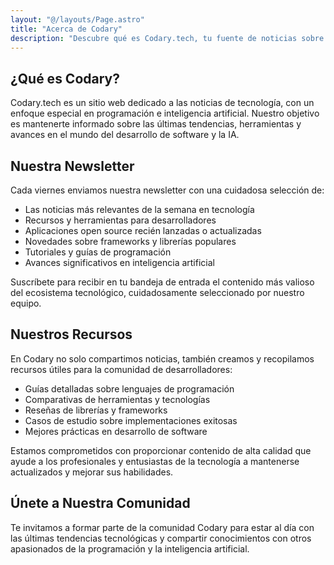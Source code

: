 ```yaml
---
layout: "@/layouts/Page.astro"
title: "Acerca de Codary"
description: "Descubre qué es Codary.tech, tu fuente de noticias sobre tecnología, programación e inteligencia artificial"
---
```


<PageHeadline title={frontmatter.title} />

## ¿Qué es Codary?

Codary.tech es un sitio web dedicado a las noticias de tecnología, con un enfoque especial en programación e inteligencia artificial. Nuestro objetivo es mantenerte informado sobre las últimas tendencias, herramientas y avances en el mundo del desarrollo de software y la IA.

## Nuestra Newsletter

Cada viernes enviamos nuestra newsletter con una cuidadosa selección de:

- Las noticias más relevantes de la semana en tecnología
- Recursos y herramientas para desarrolladores
- Aplicaciones open source recién lanzadas o actualizadas
- Novedades sobre frameworks y librerías populares
- Tutoriales y guías de programación
- Avances significativos en inteligencia artificial

Suscríbete para recibir en tu bandeja de entrada el contenido más valioso del ecosistema tecnológico, cuidadosamente seleccionado por nuestro equipo.

## Nuestros Recursos

En Codary no solo compartimos noticias, también creamos y recopilamos recursos útiles para la comunidad de desarrolladores:

- Guías detalladas sobre lenguajes de programación
- Comparativas de herramientas y tecnologías
- Reseñas de librerías y frameworks
- Casos de estudio sobre implementaciones exitosas
- Mejores prácticas en desarrollo de software

Estamos comprometidos con proporcionar contenido de alta calidad que ayude a los profesionales y entusiastas de la tecnología a mantenerse actualizados y mejorar sus habilidades.

## Únete a Nuestra Comunidad

Te invitamos a formar parte de la comunidad Codary para estar al día con las últimas tendencias tecnológicas y compartir conocimientos con otros apasionados de la programación y la inteligencia artificial.

<div class="not-prose border-t border-t-main-light dark:border-t-main-dark">
	<CtaNewsletterSubscription
									formId="about-cta-newsletter-subscription-form"
									title="Suscríbete a nuestra newsletter"
									description="Mantente actualizado con las últimas noticias y recursos en tecnología, programación e IA. ¡Únete a nuestra comunidad de entusiastas de la tecnología!"
									/>
</div>
